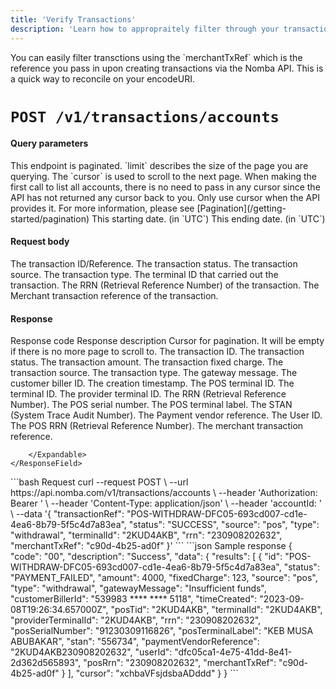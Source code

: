 ```yaml
---
title: 'Verify Transactions'
description: 'Learn how to appropraitely filter through your transactions with the Nomba API'
---
```


<CardGroup cols={2}>
  <Card
    title="Filter transactions on the parent account"
    icon="filter-circle-dollar"
    href="/nomba-api-reference/transactions/filter-transactions-on-the-parent-account"
  >
  </Card>
  <Card
    title="Filter transactions on a subaccount"
    icon="filter-circle-dollar"
    href="/nomba-api-reference/transactions/filter-transactions-on-an-account"
  >
  </Card>
</CardGroup>

<Note>
You can easily filter transctions using the `merchantTxRef` which is the reference you pass in upon creating transactions via the Nomba API. This is a quick way to reconcile on your encodeURI.
</Note>

# `POST /v1/transactions/accounts`

#### Query parameters

<ParamField query="limit" type="integer">
  This endpoint is paginated. `limit` describes the size of the page you are querying.
</ParamField>

<ParamField query="cursor" type="string">
  The `cursor` is used to scroll to the next page. When making the first call to list all accounts, there is no need to pass in any cursor since the API has not returned any cursor back to you. Only use cursor when the API provides it. For more information, please see [Pagination](/getting-started/pagination)
</ParamField>

<ParamField query="dateFrom" type="string">
  This starting date. (in `UTC`)
</ParamField>

<ParamField query="dateTo" type="string">
  This ending date. (in `UTC`)
</ParamField>

#### Request body

<ParamField body="transactionRef" type="string">
  The transaction ID/Reference.
</ParamField>

<ParamField body="status" type="string">
  The transaction status.
</ParamField>

<ParamField body="source" type="string">
  The transaction source.
</ParamField>

<ParamField body="type" type="string">
  The transaction type.
</ParamField>

<ParamField body="terminalId" type="string">
  The terminal ID that carried out the transaction.
</ParamField>

<ParamField body="rrn" type="string">
  The RRN (Retrieval Reference Number) of the transaction.
</ParamField>

<ParamField body="rrn" type="string">
  The Merchant transaction reference of the transaction.
</ParamField>

#### Response

<ResponseField name="code" type="string" required>
  Response code
</ResponseField>

<ResponseField name="description" type="string" required>
  Response description
</ResponseField>

<ResponseField name="data" type="object" required>
  <Expandable title="object"  defaultOpen="true">
    <ResponseField name="cursor" type="string">
      Cursor for pagination. It will be empty if there is no more page to scroll to.
    </ResponseField>
    <ResponseField name="results" type="object[]">
        <Expandable title="object"  defaultOpen="true">
            <ResponseField name="id" type="string" required>
                The transaction ID.
            </ResponseField>
            <ResponseField name="status" type="string" required>
                The transaction status.
            </ResponseField>
            <ResponseField name="amount" type="number" required>
                The transaction amount.
            </ResponseField>
            <ResponseField name="fixedCharge" type="number">
                The transaction fixed charge.
            </ResponseField>
            <ResponseField name="source" type="string" required>
                The transaction source.
            </ResponseField>
            <ResponseField name="type" type="string" required>
                The transaction type.
            </ResponseField>
            <ResponseField name="gatewayMessage" type="string" required>
                The gateway message.
            </ResponseField>
            <ResponseField name="customerBillerId" type="string">
                The customer biller ID.
            </ResponseField>
            <ResponseField name="timeCreated" type="string" required>
                The creation timestamp.
            </ResponseField>
            <ResponseField name="posTid" type="string">
                The POS terminal ID.
            </ResponseField>
            <ResponseField name="terminalId" type="string">
                The terminal ID.
            </ResponseField>
            <ResponseField name="providerTerminalId" type="string">
                The provider terminal ID.
            </ResponseField>
            <ResponseField name="rrn" type="string">
                The RRN (Retrieval Reference Number).
            </ResponseField>
            <ResponseField name="posSerialNumber" type="string">
                The POS serial number.
            </ResponseField>
            <ResponseField name="posTerminalLabel" type="string">
                The POS terminal label.
            </ResponseField>
            <ResponseField name="stan" type="string">
                The STAN (System Trace Audit Number).
            </ResponseField>
            <ResponseField name="paymentVendorReference" type="string">
                The Payment vendor reference.
            </ResponseField>
            <ResponseField name="userID" type="string">
                The User ID.
            </ResponseField>
            <ResponseField name="posRrn" type="string">
                The POS RRN (Retrieval Reference Number).
            </ResponseField>
            <ResponseField name="merchantTxRef" type="string">
                The merchant transaction reference.
            </ResponseField>

        </Expandable>
    </ResponseField>
    
  </Expandable>
</ResponseField>

<RequestExample>
```bash Request
curl --request POST \
  --url https://api.nomba.com/v1/transactions/accounts \
  --header 'Authorization: Bearer <token>' \
  --header 'Content-Type: application/json' \
  --header 'accountId: <accountid>' \
  --data '{
  "transactionRef": "POS-WITHDRAW-DFC05-693cd007-cd1e-4ea6-8b79-5f5c4d7a83ea",
  "status": "SUCCESS",
  "source": "pos",
  "type": "withdrawal",
  "terminalId": "2KUD4AKB",
  "rrn": "230908202632",
  "merchantTxRef": "c90d-4b25-ad0f"
}'
```
</RequestExample>

<ResponseExample>
```json Sample response
{
  "code": "00",
  "description": "Success",
  "data": {
    "results": [
      {
        "id": "POS-WITHDRAW-DFC05-693cd007-cd1e-4ea6-8b79-5f5c4d7a83ea",
        "status": "PAYMENT_FAILED",
        "amount": 4000,
        "fixedCharge": 123,
        "source": "pos",
        "type": "withdrawal",
        "gatewayMessage": "Insufficient funds",
        "customerBillerId": "539983 **** **** 5118",
        "timeCreated": "2023-09-08T19:26:34.657000Z",
        "posTid": "2KUD4AKB",
        "terminalId": "2KUD4AKB",
        "providerTerminalId": "2KUD4AKB",
        "rrn": "230908202632",
        "posSerialNumber": "91230309116826",
        "posTerminalLabel": "KEB MUSA ABUBAKAR",
        "stan": "556734",
        "paymentVendorReference": "2KUD4AKB230908202632",
        "userId": "dfc05ca1-4e75-41dd-8e41-2d362d565893",
        "posRrn": "230908202632",
        "merchantTxRef": "c90d-4b25-ad0f"
      }
    ],
    "cursor": "xchbaVFsjdsbaADddd"
  }
}
```
</ResponseExample>